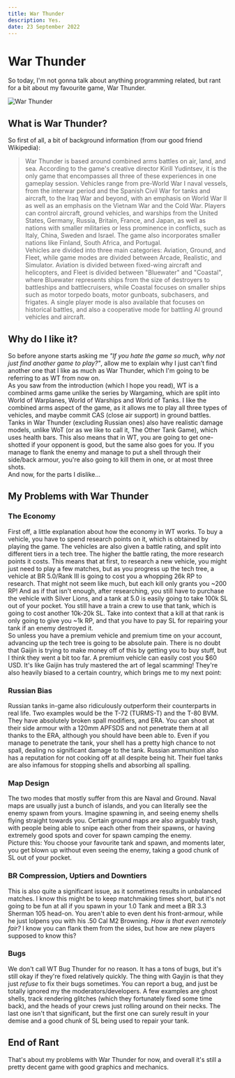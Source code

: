 ```yaml
---
title: War Thunder
description: Yes.
date: 23 September 2022
---
```


# War Thunder
So today, I'm not gonna talk about anything programming related, but rant for a bit about my favourite game, War Thunder.

![War Thunder](https://static.warthunder.com/upload/image/wallpapers/1920x1080_su_8_logo_2b9c39a346fca80df0ade142755bb272.jpg)

## What is War Thunder?
So first of all, a bit of background information (from our good friend Wikipedia): 
> War Thunder is based around combined arms battles on air, land, and sea. According to the game's creative director Kirill Yudintsev, it is the only game that encompasses all three of these experiences in one gameplay session. Vehicles range from pre-World War I naval vessels, from the interwar period and the Spanish Civil War for tanks and aircraft, to the Iraq War and beyond, with an emphasis on World War II as well as an emphasis on the Vietnam War and the Cold War. Players can control aircraft, ground vehicles, and warships from the United States, Germany, Russia, Britain, France, and Japan, as well as nations with smaller militaries or less prominence in conflicts, such as Italy, China, Sweden and Israel. The game also incorporates smaller nations like Finland, South Africa, and Portugal. <br/>
Vehicles are divided into three main categories: Aviation, Ground, and Fleet, while game modes are divided between Arcade, Realistic, and Simulator. Aviation is divided between fixed-wing aircraft and helicopters, and Fleet is divided between "Bluewater" and "Coastal", where Bluewater represents ships from the size of destroyers to battleships and battlecruisers, while Coastal focuses on smaller ships such as motor torpedo boats, motor gunboats, subchasers, and frigates. A single player mode is also available that focuses on historical battles, and also a cooperative mode for battling AI ground vehicles and aircraft.

## Why do I like it?
So before anyone starts asking me _"If you hate the game so much, why not just find another game to play?"_, allow me to explain why I just can't find another one that I like as much as War Thunder, which I'm going to be referring to as WT from now on. <br/>
As you saw from the introduction (which I hope you read), WT is a combined arms game unlike the series by Wargaming, which are split into World of Warplanes, World of Warships and World of Tanks. I like the combined arms aspect of the game, as it allows me to play all three types of vehicles, and maybe commit CAS (close air support) in ground battles. <br/>
Tanks in War Thunder (excluding Russian ones) also have realistic damage models, unlike WoT (or as we like to call it, The Other Tank Game), which uses health bars. This also means that in WT, you are going to get one-shotted if your opponent is good, but the same also goes for you. If you manage to flank the enemy and manage to put a shell through their side/back armour, you're also going to kill them in one, or at most three shots.<br/>
And now, for the parts I dislike...

## My Problems with War Thunder

### The Economy
First off, a little explanation about how the economy in WT works. To buy a vehicle, you have to spend research points on it, which is obtained by playing the game. The vehicles are also given a battle rating, and split into different tiers in a tech tree. The higher the battle rating, the more research points it costs. This means that at first, to research a new vehicle, you might just need to play a few matches, but as you progress up the tech tree, a vehicle at BR 5.0/Rank III is going to cost you a whopping 26k RP to research. That might not seem like much, but each kill only grants you ~200 RP! And as if that isn't enough, after researching, you still have to purchase the vehicle with Silver Lions, and a tank at 5.0 is easily going to take 100k SL out of your pocket. You still have a train a crew to use that tank, which is going to cost another 10k-20k SL. Take into context that a kill at that rank is only going to give you ~1k RP, and that you have to pay SL for repairing your tank if an enemy destroyed it. <br/>
So unless you have a premium vehicle and premium time on your account, advancing up the tech tree is going to be absolute pain. There is no doubt that Gaijin is trying to make money off of this by getting you to buy stuff, but I think they went a bit too far. A premium vehicle can easily cost you $60 USD. It's like Gaijin has truly mastered the art of legal scamming! They're also heavily biased to a certain country, which brings me to my next point: <br/>

### Russian Bias
Russian tanks in-game also ridiculously outperform their counterparts in real life. Two examples would be the T-72 (TURMS-T) and the T-80 BVM. They have absolutely broken spall modifiers, and ERA. You can shoot at their side armour with a 120mm APFSDS and not penetrate them at all thanks to the ERA, although you should have been able to. Even if you manage to penetrate the tank, your shell has a pretty high chance to not spall, dealing no significant damage to the tank. Russian ammunition also has a reputation for not cooking off at all despite being hit. Their fuel tanks are also infamous for stopping shells and absorbing all spalling.


### Map Design
The two modes that mostly suffer from this are Naval and Ground. Naval maps are usually just a bunch of islands, and you can literally see the enemy spawn from yours. Imagine spawning in, and seeing enemy shells flying straight towards you. Certain ground maps are also arguably trash, with people being able to snipe each other from their spawns, or having extremely good spots and cover for spawn camping the enemy. <br/>
Picture this: You choose your favourite tank and spawn, and moments later, you get blown up without even seeing the enemy, taking a good chunk of SL out of your pocket. <br/>

### BR Compression, Uptiers and Downtiers
This is also quite a significant issue, as it sometimes results in unbalanced matches. I know this might be to keep matchmaking times short, but it's not going to be fun at all if you spawn in your 1.0 Tank and meet a BR 3.3 Sherman 105 head-on. You aren't able to even dent his front-armour, while he just lolpens you with his .50 Cal M2 Browning. _How is that even remotely fair?_ I know you can flank them from the sides, but how are new players supposed to know this?

### Bugs
We don't call WT Bug Thunder for no reason. It has a tons of bugs, but it's still okay if they're fixed relatively quickly. The thing with Gayjin is that they just _refuse_ to fix their bugs sometimes. You can report a bug, and just be totally ignored my the moderators/developers. A few examples are ghost shells, track rendering glitches (which they fortunately fixed some time back), and the heads of your crews just rolling around on their necks. The last one isn't that significant, but the first one can surely result in your demise and a good chunk of SL being used to repair your tank.
<br/>

## End of Rant
That's about my problems with War Thunder for now, and overall it's still a pretty decent game with good graphics and mechanics. 

